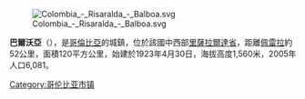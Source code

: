 [[Image:Colombia_-_Risaralda_-_Balboa.svg|right]]

'''巴爾沃亞'''（{{lang-es|Balboa}}），是[[哥倫比亞|哥倫比亞]]的城鎮，位於該國中西部[[里薩拉爾達省|里薩拉爾達省]]，距離[[佩雷拉|佩雷拉]]約52公里，面積120平方公里，始建於1923年4月30日，海拔高度1,560米，2005年人口6,081。

{{coord|4|55|0.01|N|75|57|0|W|source:eswiki_region:CO|display=title}}

{{Colombia-geo-stub}}
[[Category:哥伦比亚市镇|Category:哥伦比亚市镇]]